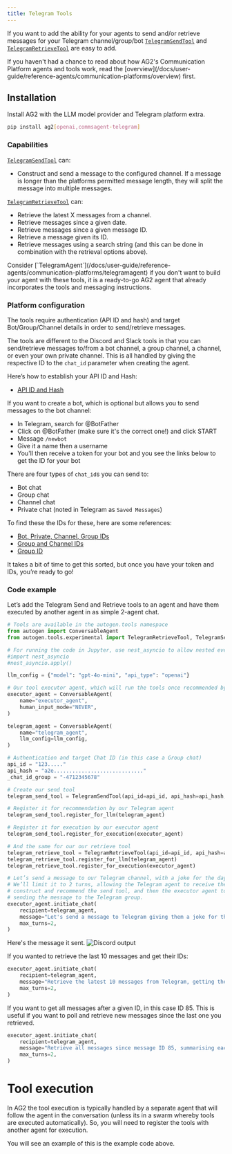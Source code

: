 ```yaml
---
title: Telegram Tools
---
```


If you want to add the ability for your agents to send and/or retrieve messages for your Telegram channel/group/bot [`TelegramSendTool`](/docs/api-reference/autogen/tools/experimental/TelegramSendTool) and [`TelegramRetrieveTool`](/docs/api-reference/autogen/tools/experimental/TelegramRetrieveTool) are easy to add.

<Tip>
If you haven't had a chance to read about how AG2's Communication Platform agents and tools work, read the [overview](/docs/user-guide/reference-agents/communication-platforms/overview) first.
</Tip>

## Installation

Install AG2 with the LLM model provider and Telegram platform extra.

```bash
pip install ag2[openai,commsagent-telegram]
```

### Capabilities

[`TelegramSendTool`](/docs/api-reference/autogen/tools/experimental/TelegramSendTool) can:
- Construct and send a message to the configured channel. If a message is longer than the platforms permitted message length, they will split the message into multiple messages.

[`TelegramRetrieveTool`](/docs/api-reference/autogen/tools/experimental/TelegramRetrieveTool) can:
- Retrieve the latest X messages from a channel.
- Retrieve messages since a given date.
- Retrieve messages since a given message ID.
- Retrieve a message given its ID.
- Retrieve messages using a search string (and this can be done in combination with the retrieval options above).

<Tip>
Consider [`TelegramAgent`](/docs/user-guide/reference-agents/communication-platforms/telegramagent) if you don't want to build your agent with these tools, it is a ready-to-go AG2 agent that already incorporates the tools and messaging instructions.
</Tip>

### Platform configuration

The tools require authentication (API ID and hash) and target Bot/Group/Channel details in order to send/retrieve messages.

The tools are different to the Discord and Slack tools in that you can send/retrieve messages to/from a bot channel, a group channel, a channel, or even your own private channel. This is all handled by giving the respective ID to the `chat_id` parameter when creating the agent.

Here’s how to establish your API ID and Hash:

- [API ID and Hash](https://docs.telethon.dev/en/stable/basic/signing-in.html)

If you want to create a bot, which is optional but allows you to send messages to the bot channel:

- In Telegram, search for @BotFather
- Click on @BotFather (make sure it's the correct one!) and click START
- Message `/newbot`
- Give it a name then a username
- You'll then receive a token for your bot and you see the links below to get the ID for your bot

There are four types of `chat_id`s you can send to:

- Bot chat
- Group chat
- Channel chat
- Private chat (noted in Telegram as `Saved Messages`)

To find these the IDs for these, here are some references:

- [Bot, Private, Channel, Group IDs](https://gist.github.com/nafiesl/4ad622f344cd1dc3bb1ecbe468ff9f8a)
- [Group and Channel IDs](https://docs.b2core.b2broker.com/how-to-articles/manage-communication-platforms/how-to-get-telegram-chat-group-and-channel-identifiers)
- [Group ID](https://stackoverflow.com/questions/32423837/telegram-bot-how-to-get-a-group-chat-id)

It takes a bit of time to get this sorted, but once you have your token and IDs, you’re ready to go!

### Code example

Let’s add the Telegram Send and Retrieve tools to an agent and have them executed by another agent in as simple 2-agent chat.

```python
# Tools are available in the autogen.tools namespace
from autogen import ConversableAgent
from autogen.tools.experimental import TelegramRetrieveTool, TelegramSendTool

# For running the code in Jupyter, use nest_asyncio to allow nested event loops
#import nest_asyncio
#nest_asyncio.apply()

llm_config = {"model": "gpt-4o-mini", "api_type": "openai"}

# Our tool executor agent, which will run the tools once recommended by the telegram_agent, no LLM required
executor_agent = ConversableAgent(
    name="executor_agent",
    human_input_mode="NEVER",
)

telegram_agent = ConversableAgent(
    name="telegram_agent",
    llm_config=llm_config,
)

# Authentication and target Chat ID (in this case a Group chat)
api_id = "123....."
api_hash = "a2e............................."
_chat_id_group = "-4712345678"

# Create our send tool
telegram_send_tool = TelegramSendTool(api_id=api_id, api_hash=api_hash, chat_id=_chat_id_group)

# Register it for recommendation by our Telegram agent
telegram_send_tool.register_for_llm(telegram_agent)

# Register it for execution by our executor agent
telegram_send_tool.register_for_execution(executor_agent)

# And the same for our our retrieve tool
telegram_retrieve_tool = TelegramRetrieveTool(api_id=api_id, api_hash=api_hash, chat_id=_chat_id_group)
telegram_retrieve_tool.register_for_llm(telegram_agent)
telegram_retrieve_tool.register_for_execution(executor_agent)

# Let’s send a message to our Telegram channel, with a joke for the day.
# We’ll limit it to 2 turns, allowing the Telegram agent to receive the request,
# construct and recommend the send tool, and then the executor agent to execute the tool,
# sending the message to the Telegram group.
executor_agent.initiate_chat(
    recipient=telegram_agent,
    message="Let's send a message to Telegram giving them a joke for the day about AI agentic frameworks",
    max_turns=2,
)
```

Here's the message it sent.
![Discord output](/docs/user-guide/reference-agents/assets/commsplatforms_telegram_sentmsg.png)

If you wanted to retrieve the last 10 messages and get their IDs:
```python
executor_agent.initiate_chat(
    recipient=telegram_agent,
    message="Retrieve the latest 10 messages from Telegram, getting the IDs and a one sentence summary of each.",
    max_turns=2,
)
```

If you want to get all messages after a given ID, in this case ID 85. This is useful if you want to poll and retrieve new messages since the last one you retrieved.

```python
executor_agent.initiate_chat(
    recipient=telegram_agent,
    message="Retrieve all messages since message ID 85, summarising each.",
    max_turns=2,
)
```

# Tool execution

In AG2 the tool execution is typically handled by a separate agent that will follow the agent in the conversation (unless its in a swarm whereby tools are executed automatically). So, you will need to register the tools with another agent for execution.

You will see an example of this is the example code above.
